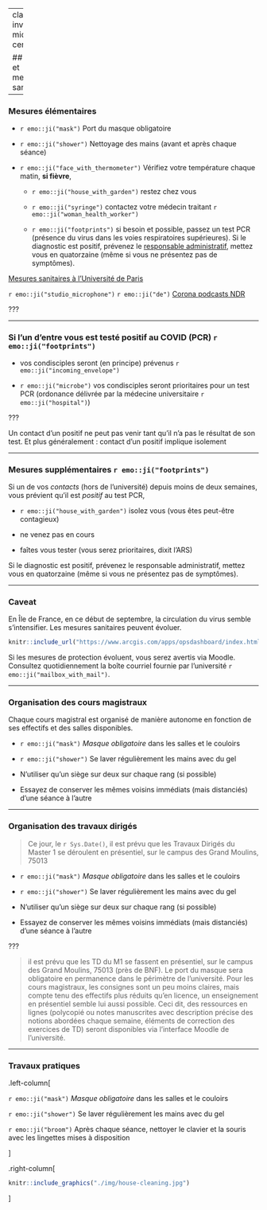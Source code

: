 
---
class: inverse, middle, center


## Covid et mesures sanitaires


---

### Mesures élémentaires

- `r emo::ji("mask")` Port du masque obligatoire

- `r emo::ji("shower")` Nettoyage des mains (avant et après chaque séance)

- `r emo::ji("face_with_thermometer")` Vérifiez votre température chaque matin,
__si fièvre__,
  + `r emo::ji("house_with_garden")` restez chez vous

  + `r emo::ji("syringe")` contactez votre médecin traitant `r emo::ji("woman_health_worker")`

  + `r emo::ji("footprints")` si besoin et possible, passez un test PCR (présence du virus dans les voies respiratoires supérieures). Si le diagnostic est positif, prévenez le [responsable administratif](), mettez vous en quatorzaine (même si vous ne présentez pas de symptômes).

[Mesures sanitaires à l'Université de Paris](https://u-paris.fr/les-mesures-sanitaires-pour-une-rentree-en-toute-securite/)

`r emo::ji("studio_microphone")` `r emo::ji("de")` [Corona podcasts NDR](https://www.ndr.de/nachrichten/info/podcast4684.html)

???

---

### Si l'un d'entre vous est testé positif au COVID (PCR) `r emo::ji("footprints")`

- vos condisciples seront (en principe) prévenus `r emo::ji("incoming_envelope")`

- `r emo::ji("microbe")` vos condisciples seront prioritaires pour un test PCR (ordonance délivrée par la médecine universitaire `r emo::ji("hospital")`)

???

Un contact d'un positif ne peut pas venir tant qu'il n'a pas le résultat de son test. Et plus généralement : contact d'un positif implique isolement


---

### Mesures supplémentaires `r emo::ji("footprints")`

Si un de vos _contacts_ (hors de l'université) depuis moins de deux semaines, vous prévient qu'il est _positif_ au test PCR,

  + `r emo::ji("house_with_garden")` isolez vous (vous êtes peut-être contagieux)

  + ne venez pas en cours

  + faîtes vous tester (vous serez prioritaires, dixit l'ARS)

 Si le diagnostic est positif, prévenez le responsable administratif, mettez vous en quatorzaine (même si vous ne présentez pas de symptômes).

---

### Caveat

En Île de France, en ce début de septembre, la circulation du virus semble s'intensifier. Les mesures sanitaires peuvent évoluer.


```r
knitr::include_url("https://www.arcgis.com/apps/opsdashboard/index.html#/bda7594740fd40299423467b48e9ecf6")
```

Si les mesures de protection évoluent, vous serez avertis via Moodle. Consultez quotidiennement la boîte courriel fournie par l'université `r emo::ji("mailbox_with_mail")`.

---

### Organisation des cours magistraux

Chaque cours magistral est organisé de manière autonome en fonction de ses effectifs et des salles disponibles.

- `r emo::ji("mask")` _Masque obligatoire_ dans les salles et le couloirs

- `r emo::ji("shower")` Se laver régulièrement les mains avec du gel

- N'utiliser qu'un siège sur deux sur chaque rang (si possible)

- Essayez de conserver les mêmes voisins immédiats (mais distanciés) d'une séance à l'autre



---

### Organisation des travaux dirigés


> Ce jour, le `r Sys.Date()`,  il est prévu que les Travaux Dirigés du Master 1 se déroulent en présentiel, sur le campus des  Grand Moulins, 75013


- `r emo::ji("mask")` _Masque obligatoire_ dans les salles et le couloirs

- `r emo::ji("shower")` Se laver régulièrement les mains avec du gel

- N'utiliser qu'un siège sur deux sur chaque rang (si possible)

- Essayez de conserver les mêmes voisins immédiats (mais distanciés) d'une séance à l'autre

???

> il est prévu que les TD du M1 se fassent en présentiel, sur le campus des  Grand Moulins, 75013 (près de  BNF). Le  port du masque sera  obligatoire en permanence dans le périmètre de l'université. Pour les cours magistraux, les consignes sont un peu moins claires, mais compte tenu des effectifs plus réduits qu'en licence, un enseignement en présentiel semble lui aussi possible. Ceci dit, des ressources en lignes (polycopié ou notes manuscrites avec description précise des notions abordées chaque semaine, éléments de correction des exercices de TD) seront disponibles via l'interface Moodle de l'université.

---

### Travaux pratiques

.left-column[

`r emo::ji("mask")` _Masque obligatoire_ dans les salles et le couloirs

`r emo::ji("shower")` Se laver régulièrement les mains avec du gel

`r emo::ji("broom")` Après chaque séance, nettoyer le clavier et la souris avec les lingettes mises à disposition

]


.right-column[

```r
knitr::include_graphics("./img/house-cleaning.jpg")
```

]





